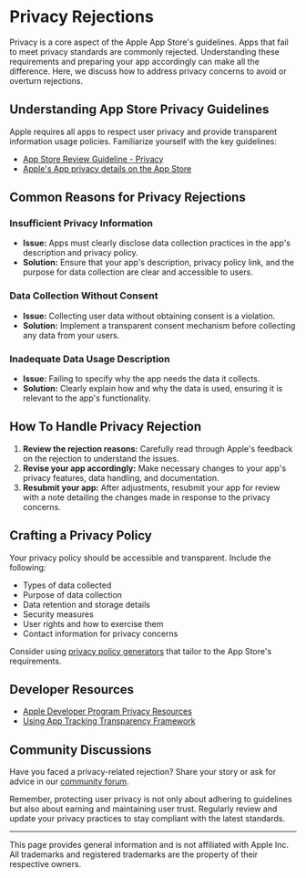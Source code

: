# Privacy Rejections

Privacy is a core aspect of the Apple App Store's guidelines. Apps that fail to
meet privacy standards are commonly rejected. Understanding these requirements
and preparing your app accordingly can make all the difference. Here, we discuss
how to address privacy concerns to avoid or overturn rejections.

## Understanding App Store Privacy Guidelines

Apple requires all apps to respect user privacy and provide transparent
information usage policies. Familiarize yourself with the key guidelines:

- [App Store Review Guideline -
  Privacy](https://developer.apple.com/app-store/review/guidelines/#privacy)
- [Apple's App privacy details on the App Store](https://developer.apple.com/app-store/app-privacy-details/)

## Common Reasons for Privacy Rejections

### Insufficient Privacy Information

- **Issue:** Apps must clearly disclose data collection practices in the app's
  description and privacy policy.
- **Solution:** Ensure that your app's description, privacy policy link, and the
  purpose for data collection are clear and accessible to users.

### Data Collection Without Consent

- **Issue:** Collecting user data without obtaining consent is a violation.
- **Solution:** Implement a transparent consent mechanism before collecting any
  data from your users.

### Inadequate Data Usage Description

- **Issue:** Failing to specify why the app needs the data it collects.
- **Solution:** Clearly explain how and why the data is used, ensuring it is
  relevant to the app's functionality.

## How To Handle Privacy Rejection

1. **Review the rejection reasons:** Carefully read through Apple's feedback on
   the rejection to understand the issues.
2. **Revise your app accordingly:** Make necessary changes to your app's privacy
   features, data handling, and documentation.
3. **Resubmit your app:** After adjustments, resubmit your app for review with a
   note detailing the changes made in response to the privacy concerns.

## Crafting a Privacy Policy

Your privacy policy should be accessible and transparent. Include the following:

- Types of data collected
- Purpose of data collection
- Data retention and storage details
- Security measures
- User rights and how to exercise them
- Contact information for privacy concerns

Consider using [privacy policy generators](https://www.privacypolicies.com/)
that tailor to the App Store's requirements.

## Developer Resources

- [Apple Developer Program Privacy
  Resources](https://developer.apple.com/develop/privacy/)
- [Using App Tracking Transparency
  Framework](https://developer.apple.com/documentation/apptrackingtransparency)

## Community Discussions

Have you faced a privacy-related rejection? Share your story or ask for advice
in our [community
forum](https://github.com/whywasmyapprejected/whywasmyapprejected-com/discussions).

Remember, protecting user privacy is not only about adhering to guidelines but
also about earning and maintaining user trust. Regularly review and update your
privacy practices to stay compliant with the latest standards.

---
This page provides general information and is not affiliated with Apple Inc. All
trademarks and registered trademarks are the property of their respective
owners.